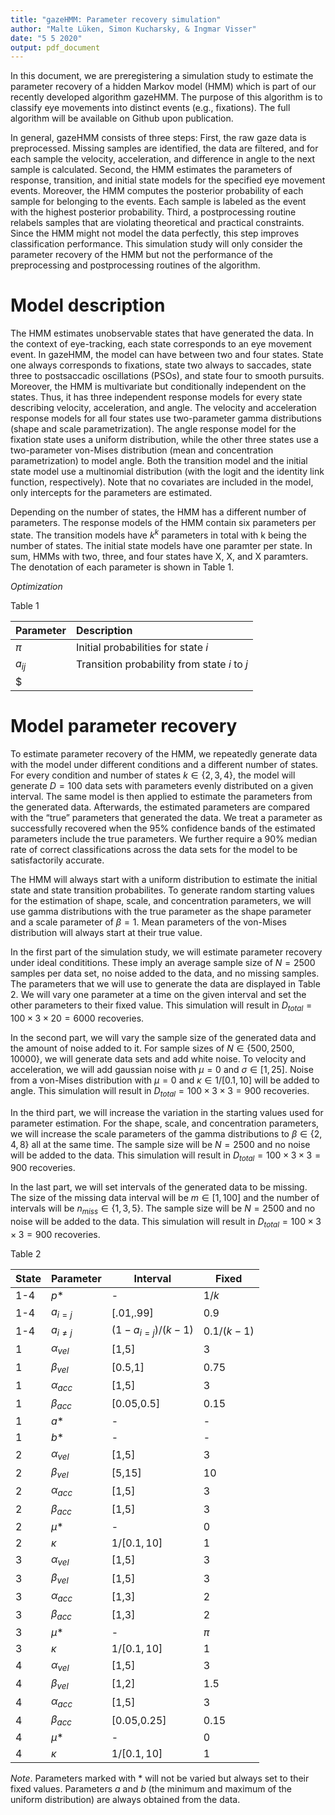 ```yaml
---
title: "gazeHMM: Parameter recovery simulation"
author: "Malte Lüken, Simon Kucharsky, & Ingmar Visser"
date: "5 5 2020"
output: pdf_document
---
```


In this document, we are preregistering a simulation study to estimate the parameter recovery of a hidden Markov model (HMM) which is part of our recently developed algorithm gazeHMM. The purpose of this algorithm is to classify eye movements into distinct events (e.g., fixations). The full algorithm will be available on Github upon publication.

In general, gazeHMM consists of three steps: First, the raw gaze data is preprocessed. Missing samples are identified, the data are filtered, and for each sample the velocity, acceleration, and difference in angle to the next sample is calculated. Second, the HMM estimates the parameters of response, transition, and initial state models for the specified eye movement events. Moreover, the HMM computes the posterior probability of each sample for belonging to the events. Each sample is labeled as the event with the highest posterior probability. Third, a postprocessing routine relabels samples that are violating theoretical and practical constraints. Since the HMM might not model the data perfectly, this step improves classification performance. This simulation study will only consider the parameter recovery of the HMM but not the performance of the preprocessing and postprocessing routines of the algorithm.  


# Model description

The HMM estimates unobservable states that have generated the data. In the context of eye-tracking, each state corresponds to an eye movement event. In gazeHMM, the model can have between two and four states. State one always corresponds to fixations, state two always to saccades, state three to postsaccadic oscillations (PSOs), and state four to smooth pursuits. Moreover, the HMM is multivariate but conditionally independent on the states. Thus, it has three independent response models for every state describing velocity, acceleration, and angle. The velocity and acceleration response models for all four states use two-parameter gamma distributions (shape and scale parametrization). The angle response model for the fixation state uses a uniform distribution, while the other three states use a two-parameter von-Mises distribution (mean and concentration parametrization) to model angle. Both the transition model and the initial state model use a multinomial distribution (with the logit and the identity link function, respectively). Note that no covariates are included in the model, only intercepts for the parameters are estimated.  

Depending on the number of states, the HMM has a different number of parameters. The response models of the HMM contain six parameters per state. The transition models have $k^k$ parameters in total with k being the number of states. The initial state models have one paramter per state. In sum, HMMs with two, three, and four states have X, X, and X paramters. The denotation of each parameter is shown in Table 1.

*Optimization*

Table 1

|Parameter|Description|
|:--------|:----------|
|$\pi$   |Initial probabilities for state *i*|
|$a_{ij}$ |Transition probability from state *i* to *j*|
|$



# Model parameter recovery

To estimate parameter recovery of the HMM, we repeatedly generate data with the model under different conditions and a different number of states. For every condition and number of states $k \in \{2, 3, 4\}$, the model will generate $D = 100$ data sets with parameters evenly distributed on a given interval. The same model is then applied to estimate the parameters from the generated data. Afterwards, the estimated parameters are compared with the "true" parameters that generated the data. We treat a parameter as successfully recovered when the 95% confidence bands of the estimated parameters include the true parameters. We further require a 90% median rate of correct classifications across the data sets for the model to be satisfactorily accurate.  

The HMM will always start with a uniform distribution to estimate the initial state and state transition probabilites. To generate random starting values for the estimation of shape, scale, and concentration parameters, we will use gamma distributions with the true parameter as the shape parameter and a scale parameter of $\beta = 1$. Mean parameters of the von-Mises distribution will always start at their true value.

In the first part of the simulation study, we will estimate parameter recovery under ideal condititions. These imply an average sample size of $N = 2500$ samples per data set, no noise added to the data, and no missing samples. The parameters that we will use to generate the data are displayed in Table 2. We will vary one parameter at a time on the given interval and set the other parameters to their fixed value. This simulation will result in $D_{total} = 100 \times 3 \times 20 = 6000$ recoveries.

In the second part, we will vary the sample size of the generated data and the amount of noise added to it. For sample sizes of $N \in \{500, 2500, 10000\}$, we will generate data sets and add white noise. To velocity and acceleration, we will add gaussian noise with $\mu = 0$ and $\sigma \in [1,25]$. Noise from a von-Mises distribution with $\mu = 0$ and $\kappa \in 1/[0.1,10]$ will be added to angle. This simulation will result in $D_{total} = 100 \times 3 \times 3 = 900$ recoveries.

In the third part, we will increase the variation in the starting values used for parameter estimation. For the shape, scale, and concentration parameters, we will increase the scale parameters of the gamma distributions to $\beta \in \{2, 4, 8\}$ all at the same time. The sample size will be $N = 2500$ and no noise will be added to the data. This simulation will result in $D_{total} = 100 \times 3 \times 3 = 900$ recoveries.

In the last part, we will set intervals of the generated data to be missing. The size of the missing data interval will be $m \in [1,100]$ and the number of intervals will be $n_{miss} \in \{1, 3, 5\}$. The sample size will be $N = 2500$ and no noise will be added to the data. This simulation will result in $D_{total} = 100 \times 3 \times 3 = 900$ recoveries.


Table 2

|State|Parameter|Interval|Fixed|
|-----|---------|--------|-----|
|1-4|$p$*|-|$1/k$|
|1-4|$a_{i=j}$|[.01,.99]|0.9|
|1-4|$a_{i \neq j}$|$(1-a_{i=j})/(k-1)$|$0.1/(k-1)$|
|1|$\alpha_{vel}$|[1,5]|3|
|1|$\beta_{vel}$|[0.5,1]|0.75|
|1|$\alpha_{acc}$|[1,5]|3|
|1|$\beta_{acc}$|[0.05,0.5]|0.15|
|1|$a$*|-|-|
|1|$b$*|-|-|
|2|$\alpha_{vel}$|[1,5]|3|
|2|$\beta_{vel}$|[5,15]|10|
|2|$\alpha_{acc}$|[1,5]|3|
|2|$\beta_{acc}$|[1,5]|3|
|2|$\mu$*|-|0|
|2|$\kappa$|$1/[0.1,10]$|1|
|3|$\alpha_{vel}$|[1,5]|3|
|3|$\beta_{vel}$|[1,5]|3|
|3|$\alpha_{acc}$|[1,3]|2|
|3|$\beta_{acc}$|[1,3]|2|
|3|$\mu$*|-|$\pi$|
|3|$\kappa$|$1/[0.1,10]$|1|
|4|$\alpha_{vel}$|[1,5]|3|
|4|$\beta_{vel}$|[1,2]|1.5|
|4|$\alpha_{acc}$|[1,5]|3|
|4|$\beta_{acc}$|[0.05,0.25]|0.15|
|4|$\mu$*|-|0|
|4|$\kappa$|$1/[0.1,10]$|1|

*Note*. Parameters marked with * will not be varied but always set to their fixed values. Parameters *a* and *b* (the minimum and maximum of the uniform distribution) are always obtained from the data. 
